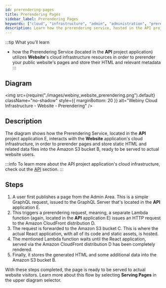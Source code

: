 ```yaml
---
id: prerendering-pages
title: Prerendering Pages
sidebar_label: Prerendering Pages
keywords: ["cloud", "infrastructure", "admin", "administration", "prerendering", "pages"]
description: Learn how the prerendering service, hosted in the API project application, relies on the Website project application to perform page prerendering.
---
```


:::tip What you’ll learn

- how the Prerendering Service (located in the **API** project application) utilizes **Website**'s cloud infrastructure resources in order to prerender your public website's pages and store their HTML and relevant metadata
:::

## Diagram

<!-- vale off -->

<img
  src={require("./images/webiny_website_prerendering.png").default}
  className="no-shadow"
  style={{ marginBottom: 20 }}
  alt="Webiny Cloud Infrastructure - Website - Prerendering"
/>

<!-- vale on -->

## Description

The diagram shows how the Prerendering Service, located in the **API** project application <diagram-letter>E</diagram-letter>, interacts with the **Website** application's cloud infrastructure, in order to prerender pages and store static HTML and related data files into the Amazon S3 bucket <diagram-letter>B</diagram-letter>, ready to be served to actual website users.

:::info
To learn more about the API project application's cloud infrastructure, check out the [API](/docs/key-topics/cloud-infrastructure/api/overview) section.
:::

## Steps

1. A user first publishes a page from the Admin Area. This is a simple GraphQL request, issued to the GraphQL Server that's located in the **API** application <diagram-letter>E</diagram-letter>.
2. This triggers a prerendering request, meaning, a separate Lambda function (again, located in the **API** application <diagram-letter>E</diagram-letter>) issues an HTTP request to the Amazon CloudFront distribution <diagram-letter>D</diagram-letter>.
3. The request is forwarded to the Amazon S3 bucket <diagram-letter>C</diagram-letter>. This is where the actual React application, with all of its code and static assets, is hosted.
4. The mentioned Lambda function waits until the React application, served via the Amazon CloudFront distribution <diagram-letter>D</diagram-letter> has been completely rendered.
5. Finally, it stores the generated HTML and some additional data into the Amazon S3 bucket <diagram-letter>B</diagram-letter>.

With these steps completed, the page is ready to be served to actual website visitors. Learn more about this flow by selecting **Serving Pages** in the upper diagram selector.
